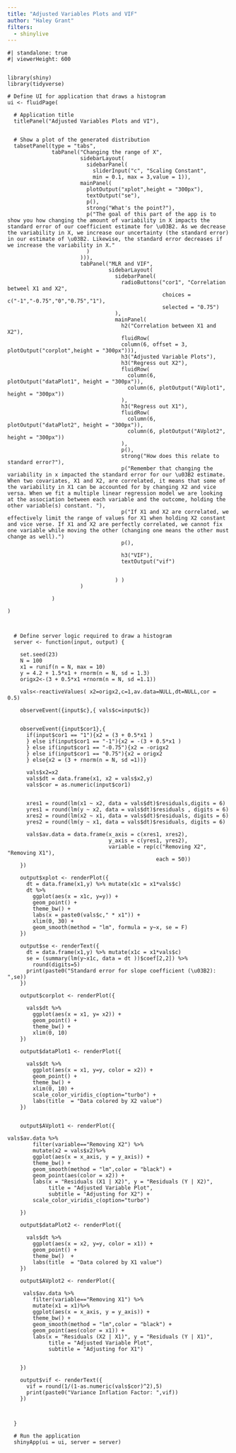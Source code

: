 ```yaml
---
title: "Adjusted Variables Plots and VIF"
author: "Haley Grant"
filters: 
  - shinylive
---
```


```shinylive-r
#| standalone: true
#| viewerHeight: 600


library(shiny)
library(tidyverse)

# Define UI for application that draws a histogram
ui <- fluidPage(
  
  # Application title
  titlePanel("Adjusted Variables Plots and VI"),
  
  
  # Show a plot of the generated distribution
  tabsetPanel(type = "tabs",
              tabPanel("Changing the range of X",
                       sidebarLayout( 
                         sidebarPanel(
                           sliderInput("c", "Scaling Constant", 
                           min = 0.1, max = 3,value = 1)),
                       mainPanel( 
                         plotOutput("xplot",height = "300px"),
                         textOutput("se"),
                         p(),
                         strong("What's the point?"),
                         p("The goal of this part of the app is to show you how changing the amount of variability in X impacts the standard error of our coefficient estimate for \u03B2. As we decrease the variability in X, we increase our uncertainty (the standard error) in our estimate of \u03B2. Likewise, the standard error decreases if we increase the variability in X."
                         )
                       ))),
                       tabPanel("MLR and VIF",
                                sidebarLayout( 
                                  sidebarPanel(
                                    radioButtons("cor1", "Correlation betweel X1 and X2",
                                                 choices = c("-1","-0.75","0","0.75","1"),
                                                 selected = "0.75")
                                  ),
                                  mainPanel(
                                    h2("Correlation between X1 and X2"),
                                    fluidRow(
                                    column(6, offset = 3, plotOutput("corplot",height = "300px"))),
                                    h3("Adjusted Variable Plots"),
                                    h3("Regress out X2"),
                                    fluidRow(
                                      column(6, plotOutput("dataPlot1", height = "300px")),
                                      column(6, plotOutput("AVplot1", height = "300px"))
                                    ),
                                    h3("Regress out X1"),
                                    fluidRow(
                                      column(6, plotOutput("dataPlot2", height = "300px")),
                                      column(6, plotOutput("AVplot2", height = "300px"))
                                    ),
                                    p(),
                                    strong("How does this relate to standard error?"),
                                    p("Remember that changing the variability in x impacted the standard error for our \u03B2 estimate. When two covariates, X1 and X2, are correlated, it means that some of the variability in X1 can be accounted for by changing X2 and vice versa. When we fit a multiple linear regression model we are looking at the association between each variable and the outcome, holding the other variable(s) constant. "),
                                    p("If X1 and X2 are correlated, we effectively limit the range of values for X1 when holding X2 constant and vice verse. If X1 and X2 are perfectly correlated, we cannot fix one variable while moving the other (changing one means the other must change as well).")
                                    p(),
                                    
                                    h3("VIF"),
                                    textOutput("vif")
                                    
                                    
                                  ) )
                       )
                       
              ) 
              
)

  
  
  # Define server logic required to draw a histogram
  server <- function(input, output) {
    
    set.seed(23)
    N = 100
    x1 = runif(n = N, max = 10)
    y = 4.2 + 1.5*x1 + rnorm(n = N, sd = 1.3)
    origx2<-(3 + 0.5*x1 +rnorm(n = N, sd =1.1))
    
    vals<-reactiveValues( x2=origx2,c=1,av.data=NULL,dt=NULL,cor = 0.5)
    
    observeEvent({input$c},{ vals$c=input$c})
    
    
    observeEvent({input$cor1},{
      if(input$cor1 == "1"){x2 = (3 + 0.5*x1 ) 
      } else if(input$cor1 == "-1"){x2 = -(3 + 0.5*x1 ) 
      } else if(input$cor1 == "-0.75"){x2 = -origx2
      } else if(input$cor1 == "0.75"){x2 = origx2
      } else{x2 = (3 + rnorm(n = N, sd =1))}
  
      vals$x2=x2
      vals$dt = data.frame(x1, x2 = vals$x2,y)
      vals$cor = as.numeric(input$cor1)
      
      
      xres1 = round(lm(x1 ~ x2, data = vals$dt)$residuals,digits = 6)
      yres1 = round(lm(y ~ x2, data = vals$dt)$residuals , digits = 6)
      xres2 = round(lm(x2 ~ x1, data = vals$dt)$residuals, digits = 6) 
      yres2 = round(lm(y ~ x1, data = vals$dt)$residuals, digits = 6)
      
      vals$av.data = data.frame(x_axis = c(xres1, xres2), 
                                y_axis = c(yres1, yres2),
                                variable = rep(c("Removing X2", "Removing X1"), 
                                               each = 50))
    })
    
    output$xplot <- renderPlot({
      dt = data.frame(x1,y) %>% mutate(x1c = x1*vals$c)
      dt %>% 
        ggplot(aes(x = x1c, y=y)) + 
        geom_point() +
        theme_bw() + 
        labs(x = paste0(vals$c," * x1")) + 
        xlim(0, 30) + 
        geom_smooth(method = "lm", formula = y~x, se = F)
    })
    
    output$se <- renderText({
      dt = data.frame(x1,y) %>% mutate(x1c = x1*vals$c)
      se = (summary(lm(y~x1c, data = dt ))$coef[2,2]) %>% 
        round(digits=5)
      print(paste0("Standard error for slope coefficient (\u03B2): ",se))
    })
    
    output$corplot <- renderPlot({
      
      vals$dt %>% 
        ggplot(aes(x = x1, y= x2)) + 
        geom_point() +
        theme_bw() + 
        xlim(0, 10) 
    })
    
    output$dataPlot1 <- renderPlot({
      
      vals$dt %>% 
        ggplot(aes(x = x1, y=y, color = x2)) + 
        geom_point() +
        theme_bw() + 
        xlim(0, 10) +
        scale_color_viridis_c(option="turbo") + 
        labs(title  = "Data colored by X2 value")
    })
    
    
    output$AVplot1 <- renderPlot({
    
vals$av.data %>%
        filter(variable=="Removing X2") %>%
        mutate(x2 = vals$x2)%>%
        ggplot(aes(x = x_axis, y = y_axis)) + 
        theme_bw() + 
        geom_smooth(method = "lm",color = "black") + 
        geom_point(aes(color = x2)) + 
        labs(x = "Residuals (X1 | X2)", y = "Residuals (Y | X2)",
             title = "Adjusted Variable Plot",
             subtitle = "Adjusting for X2") +
        scale_color_viridis_c(option="turbo") 

    })
    
    output$dataPlot2 <- renderPlot({
      
      vals$dt %>% 
        ggplot(aes(x = x2, y=y, color = x1)) + 
        geom_point() +
        theme_bw()  + 
        labs(title  = "Data colored by X1 value")
    })
    
    output$AVplot2 <- renderPlot({
  
     vals$av.data %>%
        filter(variable=="Removing X1") %>%
        mutate(x1 = x1)%>%
        ggplot(aes(x = x_axis, y = y_axis)) + 
        theme_bw() + 
        geom_smooth(method = "lm",color = "black") + 
        geom_point(aes(color = x1)) + 
        labs(x = "Residuals (X2 | X1)", y = "Residuals (Y | X1)",
             title = "Adjusted Variable Plot",
             subtitle = "Adjusting for X1")
      
      
    })
    
    output$vif <- renderText({
      vif = round(1/(1-as.numeric(vals$cor)^2),5)
      print(paste0("Variance Inflation Factor: ",vif))
    })
    
    

  }
  
  # Run the application 
  shinyApp(ui = ui, server = server)
```

